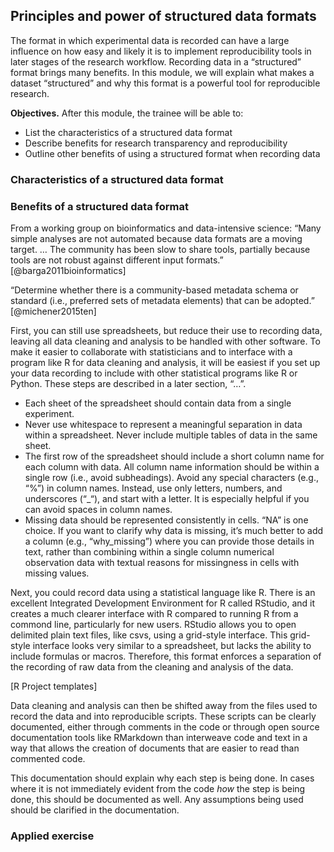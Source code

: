 ## Principles and power of structured data formats

The format in which experimental data is recorded can have a large influence on
how easy and likely it is to implement reproducibility tools in later stages of
the research workflow. Recording data in a "structured" format brings many
benefits. In this module, we will explain what makes a dataset "structured" and
why this format is a powerful tool for reproducible research.

**Objectives.** After this module, the trainee will be able to:

- List the characteristics of a structured data format 
- Describe benefits for research transparency and reproducibility 
- Outline other benefits of using a structured format when recording data

### Characteristics of a structured data format

### Benefits of a structured data format

From a working group on bioinformatics and data-intensive science: "Many simple
analyses are not automated because data formats are a moving target. ... The
community has been slow to share tools, partially because tools are not robust
against different input formats." [@barga2011bioinformatics]

"Determine whether there is a community-based metadata schema or standard (i.e., 
preferred sets of metadata elements) that can be adopted." [@michener2015ten]

First, you can still use spreadsheets, but reduce their use to recording data, 
leaving all data cleaning and analysis to be handled with other software. To make 
it easier to collaborate with statisticians and to interface with a program like 
R for data cleaning and analysis, it will be easiest if you set up your data
recording to include with other statistical programs like R or Python. These
steps are described in a later section, "...".

- Each sheet of the spreadsheet should contain data from a single
experiment.
- Never use whitespace to represent a meaningful separation in data within 
a spreadsheet. Never include multiple tables of data in the same sheet. 
- The first row of the spreadsheet should include a short column name for 
each column with data. All column name information should be within a single row 
(i.e., avoid subheadings). Avoid any special characters (e.g., "%") in column 
names. Instead, use only letters, numbers, and underscores ("_"), and start with a letter. 
It is especially helpful if you can avoid spaces in column names.
- Missing data should be represented consistently in cells. "NA" is one choice. If 
you want to clarify why data is missing, it's much better to add a column (e.g., "why_missing")
where you can provide those details in text, rather than combining within a single column 
numerical observation data with textual reasons for missingness in cells with missing values.

Next, you could record data using a statistical language like R. There is an 
excellent Integrated Development Environment for R called RStudio, and it creates a 
much clearer interface with R compared to running R from a commond line, particularly for new users. RStudio allows you to open delimited plain text files, like csvs, using
a grid-style interface. This grid-style interface looks very similar to a 
spreadsheet, but lacks the ability to include formulas or macros. Therefore, this 
format enforces a separation of the recording of raw data from the cleaning and 
analysis of the data. 

[R Project templates]

Data cleaning and analysis can then be shifted away from the files used to 
record the data and into reproducible scripts. These scripts can be clearly 
documented, either through comments in the code or through open source 
documentation tools like RMarkdown than interweave code and text in a way that
allows the creation of documents that are easier to read than commented code. 

This documentation should explain why each step is being done. In cases where 
it is not immediately evident from the code *how* the step is being done, this
should be documented as well. Any assumptions being used should be clarified in 
the documentation.

### Applied exercise
